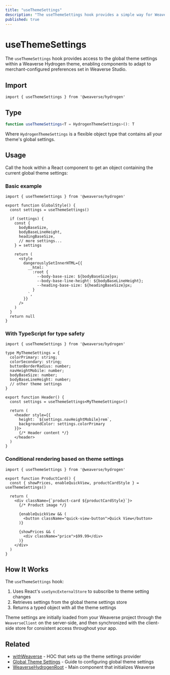 ```yaml
---
title: "useThemeSettings"
description: "The useThemeSettings hook provides a simple way for Weaverse Hydrogen components to retrieve and utilize the global theme settings."
published: true
---
```


# useThemeSettings

The `useThemeSettings` hook provides access to the global theme settings within a Weaverse Hydrogen theme, enabling components to adapt to merchant-configured preferences set in Weaverse Studio.

## Import

```tsx
import { useThemeSettings } from '@weaverse/hydrogen'
```

## Type

```typescript
function useThemeSettings<T = HydrogenThemeSettings>(): T
```

Where `HydrogenThemeSettings` is a flexible object type that contains all your theme's global settings.

## Usage

Call the hook within a React component to get an object containing the current global theme settings:

### Basic example

```tsx
import { useThemeSettings } from '@weaverse/hydrogen'

export function GlobalStyle() {
  const settings = useThemeSettings()
  
  if (settings) {
    const {
      bodyBaseSize,
      bodyBaseLineHeight,
      headingBaseSize,
      // more settings...
    } = settings

    return (
      <style
        dangerouslySetInnerHTML={{
          __html: `
            :root {
              --body-base-size: ${bodyBaseSize}px;
              --body-base-line-height: ${bodyBaseLineHeight};
              --heading-base-size: ${headingBaseSize}px;
            }
          `,
        }}
      />
    )
  }
  return null
}
```

### With TypeScript for type safety

```tsx
import { useThemeSettings } from '@weaverse/hydrogen'

type MyThemeSettings = {
  colorPrimary: string;
  colorSecondary: string;
  buttonBorderRadius: number;
  navHeightMobile: number;
  bodyBaseSize: number;
  bodyBaseLineHeight: number;
  // other theme settings
}

export function Header() {
  const settings = useThemeSettings<MyThemeSettings>() 
  
  return (
    <header style={{ 
      height: `${settings.navHeightMobile}rem`,
      backgroundColor: settings.colorPrimary 
    }}>
      {/* Header content */}
    </header>
  )
}
```

### Conditional rendering based on theme settings

```tsx
import { useThemeSettings } from '@weaverse/hydrogen'

export function ProductCard() {
  const { showPrices, enableQuickView, productCardStyle } = useThemeSettings()
  
  return (
    <div className={`product-card ${productCardStyle}`}>
      {/* Product image */}
      
      {enableQuickView && (
        <button className="quick-view-button">Quick View</button>
      )}
      
      {showPrices && (
        <div className="price">$99.99</div>
      )}
    </div>
  )
}
```

## How It Works

The `useThemeSettings` hook:

1. Uses React's `useSyncExternalStore` to subscribe to theme setting changes
2. Retrieves settings from the global theme settings store
3. Returns a typed object with all the theme settings

Theme settings are initially loaded from your Weaverse project through the `WeaverseClient` on the server-side, and then synchronized with the client-side store for consistent access throughout your app.

## Related

- [withWeaverse](/docs/api/with-weaverse) - HOC that sets up the theme settings provider
- [Global Theme Settings](/docs/guides/global-theme-settings) - Guide to configuring global theme settings
- [WeaverseHydrogenRoot](/docs/api/weaverse-hydrogen-root) - Main component that initializes Weaverse
